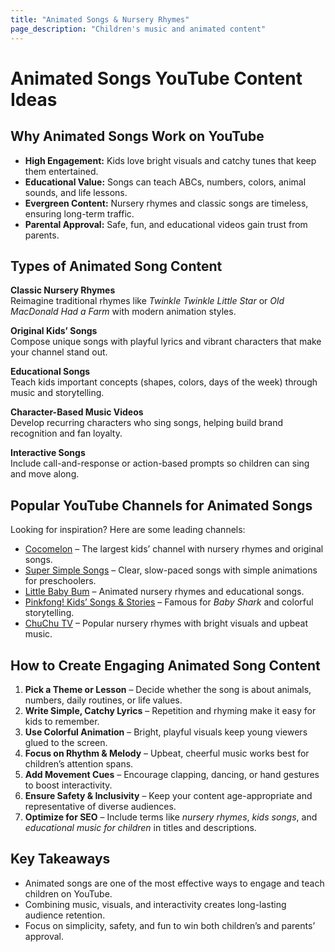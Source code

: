```yaml
---
title: "Animated Songs & Nursery Rhymes"
page_description: "Children's music and animated content"
---
```


# Animated Songs YouTube Content Ideas

## Why Animated Songs Work on YouTube

- **High Engagement:** Kids love bright visuals and catchy tunes that keep them entertained.  
- **Educational Value:** Songs can teach ABCs, numbers, colors, animal sounds, and life lessons.  
- **Evergreen Content:** Nursery rhymes and classic songs are timeless, ensuring long-term traffic.  
- **Parental Approval:** Safe, fun, and educational videos gain trust from parents.  

## Types of Animated Song Content

**Classic Nursery Rhymes**  
Reimagine traditional rhymes like *Twinkle Twinkle Little Star* or *Old MacDonald Had a Farm* with modern animation styles.  

**Original Kids’ Songs**  
Compose unique songs with playful lyrics and vibrant characters that make your channel stand out.  

**Educational Songs**  
Teach kids important concepts (shapes, colors, days of the week) through music and storytelling.  

**Character-Based Music Videos**  
Develop recurring characters who sing songs, helping build brand recognition and fan loyalty.  

**Interactive Songs**  
Include call-and-response or action-based prompts so children can sing and move along.  

## Popular YouTube Channels for Animated Songs

Looking for inspiration? Here are some leading channels:  
- [Cocomelon](https://www.youtube.com/@CoComelon) – The largest kids’ channel with nursery rhymes and original songs.  
- [Super Simple Songs](https://www.youtube.com/@SuperSimpleSongs) – Clear, slow-paced songs with simple animations for preschoolers.  
- [Little Baby Bum](https://www.youtube.com/@LittleBabyBum) – Animated nursery rhymes and educational songs.  
- [Pinkfong! Kids’ Songs & Stories](https://www.youtube.com/@Pinkfong) – Famous for *Baby Shark* and colorful storytelling.  
- [ChuChu TV](https://www.youtube.com/@ChuChuTV) – Popular nursery rhymes with bright visuals and upbeat music.  

## How to Create Engaging Animated Song Content

1. **Pick a Theme or Lesson** – Decide whether the song is about animals, numbers, daily routines, or life values.  
2. **Write Simple, Catchy Lyrics** – Repetition and rhyming make it easy for kids to remember.  
3. **Use Colorful Animation** – Bright, playful visuals keep young viewers glued to the screen.  
4. **Focus on Rhythm & Melody** – Upbeat, cheerful music works best for children’s attention spans.  
5. **Add Movement Cues** – Encourage clapping, dancing, or hand gestures to boost interactivity.  
6. **Ensure Safety & Inclusivity** – Keep your content age-appropriate and representative of diverse audiences.  
7. **Optimize for SEO** – Include terms like *nursery rhymes*, *kids songs*, and *educational music for children* in titles and descriptions.  

## Key Takeaways

- Animated songs are one of the most effective ways to engage and teach children on YouTube.  
- Combining music, visuals, and interactivity creates long-lasting audience retention.  
- Focus on simplicity, safety, and fun to win both children’s and parents’ approval.  
